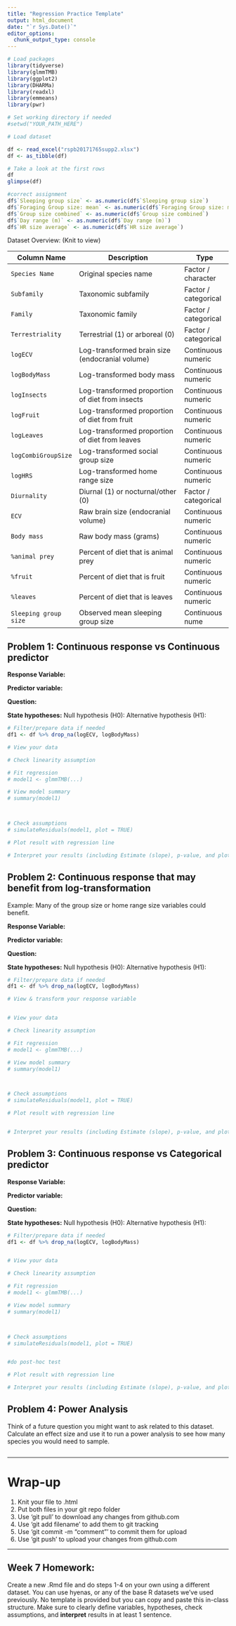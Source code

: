 ```yaml
---
title: "Regression Practice Template"
output: html_document
date: "`r Sys.Date()`"
editor_options: 
  chunk_output_type: console
---
```


```r
# Load packages
library(tidyverse)
library(glmmTMB)
library(ggplot2)
library(DHARMa)
library(readxl)
library(emmeans)
library(pwr)

# Set working directory if needed
#setwd("YOUR_PATH_HERE")

# Load dataset

df <- read_excel("rspb20171765supp2.xlsx")
df <- as_tibble(df)

# Take a look at the first rows
df
glimpse(df)

#correct assignment
df$`Sleeping group size` <- as.numeric(df$`Sleeping group size`)
df$`Foraging Group size: mean` <- as.numeric(df$`Foraging Group size: mean`)
df$`Group size combined` <- as.numeric(df$`Group size combined`)
df$`Day range (m)` <- as.numeric(df$`Day range (m)`)
df$`HR size average` <- as.numeric(df$`HR size average`)

```

Dataset Overview: (Knit to view)

| Column Name           | Description                                     | Type                 |
| --------------------- | ----------------------------------------------- | -------------------- |
| `Species Name`        | Original species name                           | Factor / character   |
| `Subfamily`           | Taxonomic subfamily                             | Factor / categorical |
| `Family`              | Taxonomic family                                | Factor / categorical |
| `Terrestriality`      | Terrestrial (1) or arboreal (0)                 | Factor / categorical |
| `logECV`              | Log-transformed brain size (endocranial volume) | Continuous numeric   |
| `logBodyMass`         | Log-transformed body mass                       | Continuous numeric   |
| `logInsects`          | Log-transformed proportion of diet from insects | Continuous numeric   |
| `logFruit`            | Log-transformed proportion of diet from fruit   | Continuous numeric   |
| `logLeaves`           | Log-transformed proportion of diet from leaves  | Continuous numeric   |
| `logCombiGroupSize`   | Log-transformed social group size               | Continuous numeric   |
| `logHRS`              | Log-transformed home range size                 | Continuous numeric   |
| `Diurnality`          | Diurnal (1) or nocturnal/other (0)              | Factor / categorical |
| `ECV`                 | Raw brain size (endocranial volume)             | Continuous numeric   |
| `Body mass`           | Raw body mass (grams)                           | Continuous numeric   |
| `%animal prey`        | Percent of diet that is animal prey             | Continuous numeric   |
| `%fruit`              | Percent of diet that is fruit                   | Continuous numeric   |
| `%leaves`             | Percent of diet that is leaves                  | Continuous numeric   |
| `Sleeping group size` | Observed mean sleeping group size               | Continuous nume      |


## Problem 1: Continuous response vs Continuous predictor

**Response Variable:**

**Predictor variable:** 

**Question:**

**State hypotheses:**
Null hypothesis (H0): 
Alternative hypothesis (H1):

```r
# Filter/prepare data if needed
df1 <- df %>% drop_na(logECV, logBodyMass)

# View your data 

# Check linearity assumption

# Fit regression
# model1 <- glmmTMB(...)

# View model summary
# summary(model1)



# Check assumptions
# simulateResiduals(model1, plot = TRUE)

# Plot result with regression line

# Interpret your results (including Estimate (slope), p-value, and plot).


```

## Problem 2: Continuous response that may benefit from log-transformation

Example: Many of the group size or home range size variables could benefit. 

**Response Variable:**

**Predictor variable:** 

**Question:**

**State hypotheses:**
Null hypothesis (H0): 
Alternative hypothesis (H1):
```r
# Filter/prepare data if needed
df1 <- df %>% drop_na(logECV, logBodyMass)

# View & transform your response variable


# View your data 

# Check linearity assumption

# Fit regression
# model1 <- glmmTMB(...)

# View model summary
# summary(model1)



# Check assumptions
# simulateResiduals(model1, plot = TRUE)

# Plot result with regression line


# Interpret your results (including Estimate (slope), p-value, and plot).

```

## Problem 3: Continuous response vs Categorical predictor

**Response Variable:**

**Predictor variable:** 

**Question:**

**State hypotheses:**
Null hypothesis (H0): 
Alternative hypothesis (H1):
```r
# Filter/prepare data if needed
df1 <- df %>% drop_na(logECV, logBodyMass)


# View your data 

# Check linearity assumption

# Fit regression
# model1 <- glmmTMB(...)

# View model summary
# summary(model1)



# Check assumptions
# simulateResiduals(model1, plot = TRUE)


#do post-hoc test

# Plot result with regression line

# Interpret your results (including Estimate (slope), p-value, and plot).

```

## Problem 4: Power Analysis

Think of a future question you might want to ask related to this dataset. Calculate an effect size and use it to run a power analysis to see how many species you would need to sample. 

```r



```

---

# Wrap-up

1. Knit your file to .html
2. Put both files in your git repo folder 
3. Use 'git pull' to download any changes from github.com
4. Use 'git add filename' to add them to git tracking
5. Use 'git commit -m "comment"' to commit them for upload
6. Use 'git push' to upload your changes from github.com 


---

## Week 7 Homework: 
Create a new .Rmd file and do steps 1-4 on your own using a different dataset. You can use hyenas, or any of the base R datasets we've used previously. No template is provided but you can copy and paste this in-class structure. Make sure to clearly define variables, hypotheses, check assumptions, and **interpret** results in at least 1 sentence. 